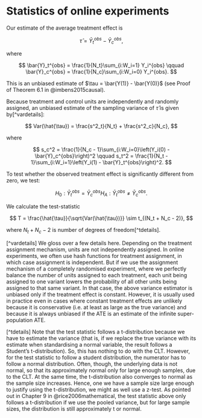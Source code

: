 # Statistics of online experiments

Our estimate of the average treatment effect is

$$
\hat{\tau} = \bar{Y}^{obs}_t - \bar{Y}^{obs}_c,
$$

where

$$
\bar{Y}_t^{obs} = \frac{1}{N_t}\sum_{i:W_i=1} Y_i^{obs} \qquad \bar{Y}_c^{obs} = \frac{1}{N_c}\sum_{i:W_i=0} Y_i^{obs}.
$$

This is an unbiased estimate of $\tau = \bar{Y(1)} - \bar{Y(0)}$ (see Proof of Theorem 6.1 in @imbens2015causal).

Because treatment and control units are independently and randomly assigned, an unbiased estimate of the sampling variance of $\hat{\tau}$ is given by[^vardetails]:

$$
Var(\hat{\tau}) = \frac{s^2_t}{N_t} + \frac{s^2_c}{N_c},
$$

where

$$
s_c^2 = \frac{1}{N_c - 1}\sum_{i:W_i=0}\left(Y_i(0) - \bar{Y}_c^{obs}\right)^2 \qquad s_t^2 = \frac{1}{N_t - 1}\sum_{i:W_i=1}\left(Y_i(1) - \bar{Y}_t^{obs}\right)^2.
$$

To test whether the observed treatment effect is significantly different from zero, we test:

$$
H_0: \bar{Y}^{obs}_t = \bar{Y}^{obs}_c
H_A: \bar{Y}^{obs}_t \neq \bar{Y}^{obs}_c.
$$

We calculate the test-statistic

$$
T = \frac{\hat{\tau}}{\sqrt{Var(\hat{\tau})}} \sim t_{(N_t + N_c - 2)},
$$

where $N_t + N_c - 2$ is number of degrees of freedom[^tdetails].


[^vardetails] We gloss over a few details here. Depending on the treatment assignment mechanism, units are not independently assigned. In online experiments, we often use hash functions for treatment assignment, in which case assignment is independent. But if we use the assignment mechanism of a completely randomised experiment, where we perfectly balance the number of units assigned to each treatment, each unit being assigned to one variant lowers the probability of all other units being assigned to that same variant. In that case, the above variance estimator is unbiased only if the treatment effect is constant. However, it is usually used in practice even in cases where constant treatment effects are unlikely because it is conservative (i.e. at least as large as the true variance) and because it is always unbiased if the ATE is an estimate of the infinite super-population ATE.

[^tdetails] Note that the test statistic follows a t-distribution because we have to estimate the variance (that is, if we replace the true variance with its estimate when standardising a normal variable, the result follows a Student's t-distribution). So, this has nothing to do with the CLT. However, for the test statistic to follow a student distribution, the numerator has to follow a normal distribution. Often, though, the underlying data is not normal, so that its approximately normal only for large enough samples, due to the CLT. At the same time, the t-distribution also converges to normal as the sample size increases. Hence, one we have a sample size large enough to justify using the t-distribution, we might as well use a z-test. As pointed out in Chapter 9 in @rice2006mathematical, the test statistic above only follows a t-distribution if we use the pooled variance, but for large sample sizes, the distribution is still approximately t or normal.


